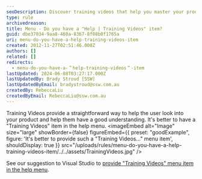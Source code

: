 ```yaml
---
seoDescription: Discover training videos that help you master your product and gain a deeper understanding with ease.
type: rule
archivedreason:
title: Menu - Do you have a "Help | Training Videos" item?
guid: dbe37034-9aa8-460a-8367-8f08b0f1765a
uri: menu-do-you-have-a-help-training-videos-item
created: 2012-11-27T02:51:46.000Z
authors: []
related: []
redirects:
  - menu-do-you-have-a-＂help-training-videos＂-item
lastUpdated: 2024-06-08T03:27:17.000Z
lastUpdatedBy: Brady Stroud [SSW]
lastUpdatedByEmail: bradystroud@ssw.com.au
createdBy: RebeccaLiu
createdByEmail: RebeccaLiu@ssw.com.au
---
```


Training Videos provide a straightforward way to help the user look into your product and help them have a good understanding. It's better to have a "Training Videos" item in the help menu.
<imageEmbed
  alt="Image"
  size="large"
  showBorder={false}
  figureEmbed={{
    preset: "goodExample",
    figure: 'It\'s better to provide such a "Training Videos..." menu item',
    shouldDisplay: true
  }}
  src="/uploads/rules/menu-do-you-have-a-help-training-videos-item/../../assets/TrainingVideos.jpg"
/>

See our suggestion to Visual Studio to [provide "Training Videos" menu item in the help menu](http://www.ssw.com.au/ssw/Standards/BetterSoftwareSuggestions/VisualStudio.aspx#TrainingVideos).
